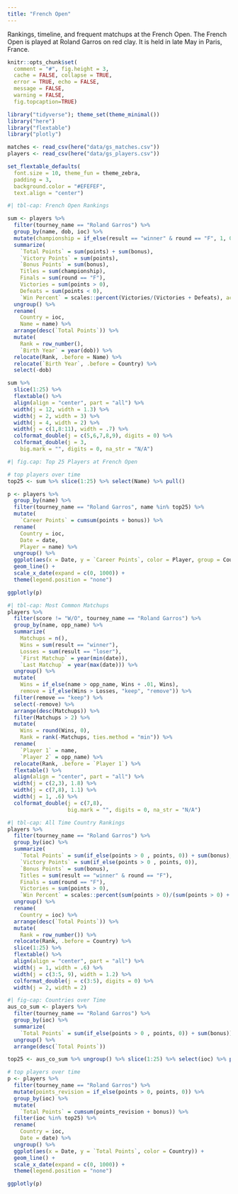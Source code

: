 ```yaml
---
title: "French Open"
---
```


Rankings, timeline, and frequent matchups at the French Open. The French Open is played at Roland Garros on red clay. It is held in late May in Paris, France.

```r
knitr::opts_chunk$set(
  comment = "#", fig.height = 3, 
  cache = FALSE, collapse = TRUE,
  error = TRUE, echo = FALSE,
  message = FALSE,
  warning = FALSE,
  fig.topcaption=TRUE)
```

```r
library("tidyverse"); theme_set(theme_minimal())
library("here")
library("flextable")
library("plotly")

matches <- read_csv(here("data/gs_matches.csv"))
players <- read_csv(here("data/gs_players.csv"))

set_flextable_defaults(
  font.size = 10, theme_fun = theme_zebra,
  padding = 3,
  background.color = "#EFEFEF",
  text.align = "center")
```

```r
#| tbl-cap: French Open Rankings

sum <- players %>%
  filter(tourney_name == "Roland Garros") %>%
  group_by(name, dob, ioc) %>%
  mutate(championship = if_else(result == "winner" & round == "F", 1, 0)) %>%
  summarize(
    `Total Points` = sum(points) + sum(bonus),
    `Victory Points` = sum(points),
    `Bonus Points` = sum(bonus),
    Titles = sum(championship),
    Finals = sum(round == "F"),
    Victories = sum(points > 0),
    Defeats = sum(points < 0),
    `Win Percent` = scales::percent(Victories/(Victories + Defeats), accuracy = .01)) %>%
  ungroup() %>%
  rename(
    Country = ioc,
    Name = name) %>%
  arrange(desc(`Total Points`)) %>%
  mutate(
    Rank = row_number(),
    `Birth Year` = year(dob)) %>%
  relocate(Rank, .before = Name) %>%
  relocate(`Birth Year`, .before = Country) %>%
  select(-dob)

sum %>%
  slice(1:25) %>%
  flextable() %>%
  align(align = "center", part = "all") %>%
  width(j = 12, width = 1.3) %>%
  width(j = 2, width = 3) %>%
  width(j = 4, width = 2) %>%
  width(j = c(1,8:11), width = .7) %>%
  colformat_double(j = c(5,6,7,8,9), digits = 0) %>%
  colformat_double(j = 3,
    big.mark = "", digits = 0, na_str = "N/A")
```

```r
#| fig.cap: Top 25 Players at French Open

# top players over time
top25 <- sum %>% slice(1:25) %>% select(Name) %>% pull()

p <- players %>%
  group_by(name) %>%
  filter(tourney_name == "Roland Garros", name %in% top25) %>%
  mutate(
    `Career Points` = cumsum(points + bonus)) %>%
  rename(
    Country = ioc,
    Date = date,
    Player = name) %>%
  ungroup() %>%
  ggplot(aes(x = Date, y = `Career Points`, color = Player, group = Country)) +
  geom_line() +
  scale_x_date(expand = c(0, 1000)) +
  theme(legend.position = "none")

ggplotly(p)
```

```r
#| tbl-cap: Most Common Matchups
players %>%
  filter(score != "W/O", tourney_name == "Roland Garros") %>%
  group_by(name, opp_name) %>%
  summarize(
    Matchups = n(),
    Wins = sum(result == "winner"),
    Losses = sum(result == "loser"),
    `First Matchup` = year(min(date)),
    `Last Matchup` = year(max(date))) %>%
  ungroup() %>%
  mutate(
    Wins = if_else(name > opp_name, Wins + .01, Wins),
    remove = if_else(Wins > Losses, "keep", "remove")) %>%
  filter(remove == "keep") %>%
  select(-remove) %>%
  arrange(desc(Matchups)) %>%
  filter(Matchups > 2) %>%
  mutate(
    Wins = round(Wins, 0),
    Rank = rank(-Matchups, ties.method = "min")) %>%
  rename(
    `Player 1` = name,
    `Player 2` = opp_name) %>%
  relocate(Rank, .before = `Player 1`) %>%
  flextable() %>%
  align(align = "center", part = "all") %>%
  width(j = c(2,3), 1.8) %>%
  width(j = c(7,8), 1.1) %>%
  width(j = 1, .6) %>%
  colformat_double(j = c(7,8),
                   big.mark = "", digits = 0, na_str = "N/A")
```

```r
#| tbl-cap: All Time Country Rankings
players %>%
  filter(tourney_name == "Roland Garros") %>%
  group_by(ioc) %>%
  summarize(
    `Total Points` = sum(if_else(points > 0 , points, 0)) + sum(bonus),
    `Victory Points` = sum(if_else(points > 0 , points, 0)),
    `Bonus Points` = sum(bonus),
    Titles = sum(result == "winner" & round == "F"),
    Finals = sum(round == "F"),
    Victories = sum(points > 0),
    `Win Percent` = scales::percent(sum(points > 0)/(sum(points > 0) + sum(points < 0)), accuracy = .01)) %>%
  ungroup() %>%
  rename(
    Country = ioc) %>%
  arrange(desc(`Total Points`)) %>%
  mutate(
    Rank = row_number()) %>%
  relocate(Rank, .before = Country) %>%
  slice(1:25) %>%
  flextable() %>%
  align(align = "center", part = "all") %>%
  width(j = 1, width = .6) %>%
  width(j = c(3:5, 9), width = 1.2) %>%
  colformat_double(j = c(3:5), digits = 0) %>%
  width(j = 2, width = 2)
```

```r
#| fig-cap: Countries over Time
aus_co_sum <- players %>%
  filter(tourney_name == "Roland Garros") %>%
  group_by(ioc) %>%
  summarize(
    `Total Points` = sum(if_else(points > 0 , points, 0)) + sum(bonus)) %>%
  ungroup() %>%
  arrange(desc(`Total Points`))

top25 <- aus_co_sum %>% ungroup() %>% slice(1:25) %>% select(ioc) %>% pull()

# top players over time
p <- players %>%
  filter(tourney_name == "Roland Garros") %>%
  mutate(points_revision = if_else(points > 0, points, 0)) %>%
  group_by(ioc) %>%
  mutate(
    `Total Points` = cumsum(points_revision + bonus)) %>%
  filter(ioc %in% top25) %>%
  rename(
    Country = ioc,
    Date = date) %>%
  ungroup() %>%
  ggplot(aes(x = Date, y = `Total Points`, color = Country)) +
  geom_line() +
  scale_x_date(expand = c(0, 1000)) +
  theme(legend.position = "none")

ggplotly(p)
```
